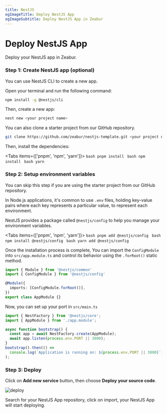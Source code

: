 ```yaml
---
title: NestJS
ogImageTitle: Deploy NestJS App
ogImageSubtitle: Deploy NestJS App in Zeabur
---
```



# Deploy NestJS App

Deploy your NestJS app in Zeabur.

### Step 1: Create NestJS app (optional)

You can use NestJS CLI to create a new app.

Open your terminal and run the following command:

```bash
npm install -g @nestjs/cli
```

Then, create a new app:

```bash
nest new <your project name>
```

You can also clone a starter project from our GitHub repository.

```bash
git clone https://github.com/zeabur/nestjs-template.git <your project name>
```

Then, install the dependencies:

<Tabs items={['pnpm', 'npm', 'yarn']}>
  <Tab>
    ```bash
    pnpm install
    ```
  </Tab>
  <Tab>
    ```bash
    npm install
    ```
  </Tab>
  <Tab>
    ```bash
    yarn
    ```
  </Tab>
</Tabs>

### Step 2: Setup environment variables

<Callout type="info" emoji="ℹ️">
  You can skip this step if you are using the starter project from our GitHub repository.
</Callout>

In Node.js applications, it's common to use `.env` files, holding key-value pairs where each key represents a particular value, to represent each environment.

NestJS provides a package called `@nestjs/config` to help you manage your environment variables.

<Tabs items={['pnpm', 'npm', 'yarn']}>
  <Tab>
    ```bash
    pnpm add @nestjs/config
    ```
  </Tab>
  <Tab>
    ```bash
    npm install @nestjs/config
    ```
  </Tab>
  <Tab>
    ```bash
    yarn add @nestjs/config
    ```
  </Tab>
</Tabs>

Once the installation process is complete, You can import the `ConfigModule` into `src/app.module.ts` and control its behavior using the `.forRoot()` static method.

```typescript
import { Module } from '@nestjs/common'
import { ConfigModule } from '@nestjs/config'

@Module({
  imports: [ConfigModule.forRoot()],
})
export class AppModule {}
```

Now, you can set up your port in `src/main.ts`

```typescript
import { NestFactory } from '@nestjs/core';
import { AppModule } from './app.module';

async function bootstrap() {
  const app = await NestFactory.create(AppModule);
  await app.listen(process.env.PORT || 3000);
}
bootstrap().then(() =>
  console.log(`Application is running on: ${process.env.PORT || 3000}`),
);
```

### Step 3: Deploy

Click on **Add new service** button, then choose **Deploy your source code**.

![deploy](/deploy/common/select-service.en-US.png)

Search for your NestJS App repository, click on import, your NestJS App will start deploying.
